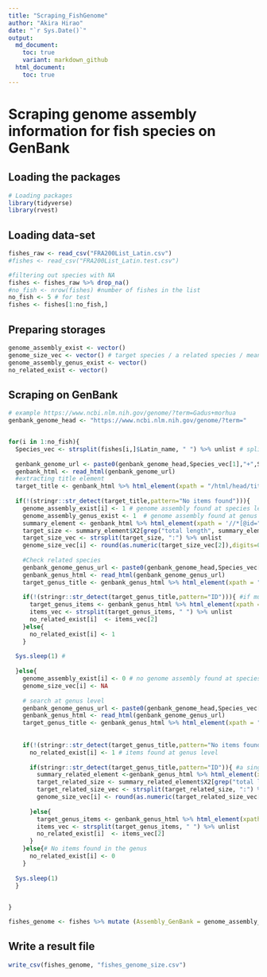 ```yaml
---
title: "Scraping_FishGenome"
author: "Akira Hirao"
date: "`r Sys.Date()`"
output:
  md_document:
    toc: true
    variant: markdown_github
  html_document:
    toc: true
---
```


# Scraping genome assembly information for fish species on GenBank

## Loading the packages

```r
# Loading packages
library(tidyverse)
library(rvest)
```

## Loading data-set

```r
fishes_raw <- read_csv("FRA200List_Latin.csv")
#fishes <- read_csv("FRA200List_Latin.test.csv")

#filtering out species with NA
fishes <- fishes_raw %>% drop_na()
#no_fish <- nrow(fishes) #number of fishes in the list
no_fish <- 5 # for test
fishes <- fishes[1:no_fish,]
```

## Preparing storages

```r
genome_assembly_exist <- vector()
genome_size_vec <- vector() # target species / a related species / mean within genus
genome_assembly_genus_exist <- vector()
no_related_exist <- vector()
```

## Scraping on GenBank

```r
# example https://www.ncbi.nlm.nih.gov/genome/?term=Gadus+morhua
genbank_genome_head <- "https://www.ncbi.nlm.nih.gov/genome/?term="


for(i in 1:no_fish){
  Species_vec <- strsplit(fishes[i,]$Latin_name, " ") %>% unlist # split genus/species names
  
  genbank_genome_url <- paste0(genbank_genome_head,Species_vec[1],"+",Species_vec[2])
  genbank_html <- read_html(genbank_genome_url)
  #extracting title element
  target_title <- genbank_html %>% html_element(xpath = "/html/head/title") %>% html_text()
  
  if(!(stringr::str_detect(target_title,pattern="No items found"))){
    genome_assembly_exist[i] <- 1 # genome assembly found at species level
    genome_assembly_genus_exist <- 1  # genome assembly found at genus level
    summary_element <- genbank_html %>% html_element(xpath = '//*[@id="mmtest1"]/div/div/div/table') %>% html_table()
    target_size <- summary_element$X2[grep("total length", summary_element$X2)]
    target_size_vec <- strsplit(target_size, ":") %>% unlist
    genome_size_vec[i] <- round(as.numeric(target_size_vec[2]),digits=0)
    
    #Check related species
    genbank_genome_genus_url <- paste0(genbank_genome_head,Species_vec[1])
    genbank_genus_html <- read_html(genbank_genome_genus_url)
    target_genus_title <- genbank_genus_html %>% html_element(xpath = "/html/head/title") %>% html_text()
    
    if(!(stringr::str_detect(target_genus_title,pattern="ID"))){ #if multiple related species found
      target_genus_items <- genbank_genus_html %>% html_element(xpath = '//*[@id="maincontent"]/div/div[3]/div/h3') %>% html_text()
      items_vec <- strsplit(target_genus_items, " ") %>% unlist
      no_related_exist[i]  <- items_vec[2]
    }else{
      no_related_exist[i] <- 1
    }
  
  Sys.sleep(1) #
    
  }else{
    genome_assembly_exist[i] <- 0 # no genome assembly found at species level
    genome_size_vec[i] <- NA
    
    # search at genus level 
    genbank_genome_genus_url <- paste0(genbank_genome_head,Species_vec[1])
    genbank_genus_html <- read_html(genbank_genome_genus_url)
    target_genus_title <- genbank_genus_html %>% html_element(xpath = "/html/head/title") %>% html_text()
    
  
    if(!(stringr::str_detect(target_genus_title,pattern="No items found"))){
      no_related_exist[i] <- 1 # items found at genus level
      
      if(stringr::str_detect(target_genus_title,pattern="ID")){ #a single related species found
        summary_related_element <-genbank_genus_html %>% html_element(xpath = '//*[@id="mmtest1"]/div/div/div/table') %>% html_table()
        target_related_size <- summary_related_element$X2[grep("total length", summary_related_element$X2)]
        target_related_size_vec <- strsplit(target_related_size, ":") %>% unlist
        genome_size_vec[i] <- round(as.numeric(target_related_size_vec[2]),digits=0)
      
      }else{
        target_genus_items <- genbank_genus_html %>% html_element(xpath = '//*[@id="maincontent"]/div/div[3]/div/h3') %>% html_text()
        items_vec <- strsplit(target_genus_items, " ") %>% unlist
        no_related_exist[i]  <- items_vec[2]
      }
    }else{# No items found in the genus
      no_related_exist[i] <- 0
    }
      
  Sys.sleep(1)
  }
  

}

fishes_genome <- fishes %>% mutate (Assembly_GenBank = genome_assembly_exist, Assembly_related_GenBank = no_related_exist, Genome_size = genome_size_vec)
```

## Write a result file
```r
write_csv(fishes_genome, "fishes_genome_size.csv")
```
